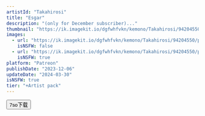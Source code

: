 ```yaml
---
artistId: "Takahirosi"
title: "Esgar"
description: "(only for December subscriber)..."
thumbnail: "https://ik.imagekit.io/dgfwhfvkn/kemono/Takahirosi/94204550/p19_1_ori_1__S-6QeRrT.avif?updatedAt=1737607403365"
images:
  - url: "https://ik.imagekit.io/dgfwhfvkn/kemono/Takahirosi/94204550/p19_1_ori_1__S-6QeRrT.avif?updatedAt=1737607403365"
    isNSFW: false
  - url: "https://ik.imagekit.io/dgfwhfvkn/kemono/Takahirosi/94204550/p19_1_ori_10_o07gnCNd_.avif?updatedAt=1737607403401"
    isNSFW: true
platform: "Patreon"
publishDate: "2023-12-06"
updateDate: "2024-03-30"
isNSFW: true
tier: "+Artist pack"
---
```



<Button
      isExternal
      isBlock
      variant="flat"
      color="foreground"
      as={Link}
      href="https://pan.7so.top/f/LZYLFQ/_1_ESGAR.7z"
    >
      7so下载
    </Button>